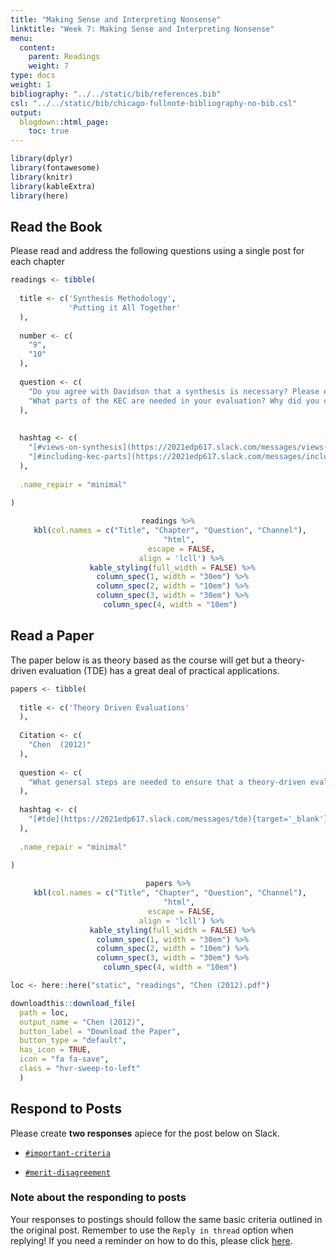 ```yaml
---
title: "Making Sense and Interpreting Nonsense"
linktitle: "Week 7: Making Sense and Interpreting Nonsense"
menu:
  content:
    parent: Readings
    weight: 7
type: docs
weight: 1
bibliography: "../../static/bib/references.bib"
csl: "../../static/bib/chicago-fullnote-bibliography-no-bib.csl"
output:
  blogdown::html_page:
    toc: true
---
```


<style>
  .hvr-sweep-to-left {
    display: inline-block;
    vertical-align: middle;
    -webkit-transform: perspective(1px) translateZ(0);
    transform: perspective(1px) translateZ(0);
    box-shadow: 0 0 1px rgba(0, 0, 0, 0);
    position: relative;
    -webkit-transition-property: color;
    transition-property: color;
    -webkit-transition-duration: 0.25s;
    transition-duration: 0.25s;
  }

.hvr-sweep-to-left:before {
  content: "";
  position: absolute;
  z-index: -1;
  top: 0;
  left: 0;
  right: 0;
  bottom: 0;
  background: #175676;
    -webkit-transform: scaleX(0);
  transform: scaleX(0);
  -webkit-transform-origin: 100% 50%;
  transform-origin: 100% 50%;
  -webkit-transition-property: transform;
  transition-property: transform;
  -webkit-transition-duration: 0.3s;
  transition-duration: 0.3s;
  -webkit-transition-timing-function: ease-out;
  transition-timing-function: ease-out;
}

.hvr-sweep-to-left:hover, .hvr-sweep-to-left:focus, .hvr-sweep-to-left:active {
  color: white;
}

.hvr-sweep-to-left:hover:before, .hvr-sweep-to-left:focus:before, .hvr-sweep-to-left:active:before {
  -webkit-transform: scaleX(1);
  transform: scaleX(1);
}
</style>
  
```r
library(dplyr)
library(fontawesome)
library(knitr)
library(kableExtra)
library(here)
```

## Read the Book

Please read and address the following questions using a single post for each chapter

```r

readings <- tibble(
  
  title <- c('Synthesis Methodology',
             'Putting it All Together'
  ),
  
  number <- c(
    "9",
    "10"
  ),
  
  question <- c(
    "Do you agree with Davidson that a synthesis is necessary? Please explain your viewpoint.",
    "What parts of the KEC are needed in your evaluation? Why did you choose those in lieu of others?"
  ),
  
  
  hashtag <- c(
    "[#views-on-synthesis](https://2021edp617.slack.com/messages/views-on-synthesis){target='_blank'}",
    "[#including-kec-parts](https://2021edp617.slack.com/messages/including-kec-parts){target='_blank'}"
  ),
  
  .name_repair = "minimal"
  
)

```

<center>
```r
readings %>%
  kbl(col.names = c("Title", "Chapter", "Question", "Channel"), 
      "html", 
      escape = FALSE,
      align = 'lcll') %>%
  kable_styling(full_width = FALSE) %>%
  column_spec(1, width = "30em") %>%
  column_spec(2, width = "10em") %>%
  column_spec(3, width = "30em") %>%
  column_spec(4, width = "10em") 
```
</center>

## Read a Paper

The paper below is as theory based as the course will get but a theory-driven evaluation (TDE) has a great deal of practical applications.

```r

papers <- tibble(
  
  title <- c('Theory Driven Evaluations'
  ),
  
  Citation <- c(
    "Chen  (2012)"
  ),
  
  question <- c(
    "What genersal steps are needed to ensure that a theory-driven evaluation occurs? How do these translate to your particular evaluation?"
  ),
  
  hashtag <- c(
    "[#tde](https://2021edp617.slack.com/messages/tde){target='_blank'}"
  ),
  
  .name_repair = "minimal"
  
)

```

<center>
```r
papers %>%
  kbl(col.names = c("Title", "Chapter", "Question", "Channel"), 
      "html", 
      escape = FALSE,
      align = 'lcll') %>%
  kable_styling(full_width = FALSE) %>%
  column_spec(1, width = "30em") %>%
  column_spec(2, width = "10em") %>%
  column_spec(3, width = "30em") %>%
  column_spec(4, width = "10em") 
```
</center>


```r
loc <- here::here("static", "readings", "Chen (2012).pdf")

downloadthis::download_file(
  path = loc,
  output_name = "Chen (2012)",
  button_label = "Download the Paper",
  button_type = "default",
  has_icon = TRUE,
  icon = "fa fa-save",
  class = "hvr-sweep-to-left"
  )
```


## Respond to Posts
Please create **two responses** apiece for the post below on Slack. 

- [`#important-criteria`](https://2021edp617.slack.com/messages/important-criteria){target='_blank'}

- [`#merit-disagreement`](https://2021edp617.slack.com/messages/merit-disagreement){target='_blank'}

### Note about the responding to posts 
Your responses to postings should follow the same basic criteria outlined in the original post. Remember to use the `Reply in thread` option when replying! If you need a reminder on how to do this, please click [here](/lesson/02-lesson/#responses).

